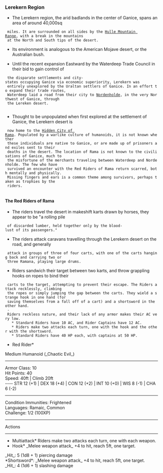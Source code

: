 === Lerekern Region ===
* The Lerekern region, the arid badlands in the center of Ganice, spans an area of around 40,000sq 
  miles. It are surrounded on all sides by the [[Hulle Mountain Range]], with a break in the mountains
  at the North and South tips of the desert.

* Its environment is analogous to the American Mojave desert, or the Australian bush.

* Until the recent expansion Eastward by the Waterdeep Trade Council in their bid to gain control of
  the disparate settlements and city-states occupying Ganice via economic superiority, Lerekern was
  entirely unexplored by the Uraltan settlers of Ganice. In an effort to expand their trade routes,
  Waterdeep laid a road from their city to [[Nordenholde]], in the very Northwest of Ganice, through
  the Lereken desert.
  
* Thought to be unpopulated when first explored at the settlement of Ganice, the Lerekern desert is
  now home to the [[Hidden City of Rama]]. Populated by a warlike culture of humanoids, it is not known whether
  these individuals are native to Ganice, or are made up of prisoners and exiles sent to their
  deaths in the desert. The location of Rama is not known to the civilisations of Ganice, much to
  the misfortune of the merchants traveling between Waterdeep and Nordenholde. The few who have
  survived an encounter with the Red Riders of Rama return scarred, both mentally and physically.
  Missing fingers and ears is a common theme among survivors, perhaps taken as trophies by the
  riders. 
  
==== The Red Riders of Rama ====
* The riders travel the desert in makeshift karts drawn by horses, they appear to be "a rolling pile
  of discarded lumber, held together only by the blood-lust of its passengers."

* The riders attack caravans travelling through the Lerekern desert on the road, and generally
  attack in groups of three of four carts, with one of the carts hanging back and carrying two or
  three Ramana, playing large drums.

* Riders sandwich their target between two karts, and throw grappling hooks on ropes to bind their
  carts to the target, attempting to prevent their escape. The Riders attack recklessly, climbing
  the ropes or simply jumping the gap between the carts. They wield a strange hook in one hand (for
  saving themselves from a fall off of a cart) and a shortsword in the other hand. 
  - Riders reckless nature, and their lack of any armor makes their AC very low.
    * Standard Riders have 10 AC, and Rider Captains have 12 AC.
    * Riders make two attacks each turn, one with the hook and the other with the shortsword.
    * Standard Riders have 40 HP each, with captains at 50 HP.


*Red Rider*<br />
Medium Humanoid (_Chaotic Evil_)
----
Armor Class: 10<br />
Hit Points:  40<br />
Speed:       40ft | Climb 20ft<br />
----
STR 12 (+1) | DEX 18 (+4) | CON 12 (+2) | INT 10 (+0) | WIS 8 (-1) | CHA 6 (-2)
----
Condition Immunities: Frightened<br />
Languages: Ramaic, Common<br />
Challenge: 1/2 (100XP)
----
Actions
----
*Multiattack* Riders make two attacks each turn, one with each weapon.<br />
*Hook* _Melee weapon attack_ +4 to hit, reach 5ft, one target.<br />
_Hit_: 5 (1d8 + 1) piercing damage<br />
*Shortsword*: _Melee weapon attack_ +4 to hit, reach 5ft, one target.<br />
_Hit_: 4 (1d6 + 1) slashing damage

